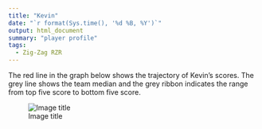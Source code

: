 ```yaml
---
title: "Kevin"
date: "`r format(Sys.time(), '%d %B, %Y')`"
output: html_document
summary: "player profile"
tags:
  - Zig-Zag RZR
---
```


The red line in the graph below shows the trajectory of Kevin's scores. The grey line shows the team median and the grey ribbon indicates the range from top five score to bottom five score.

![Image title](Kevin.jpg)
